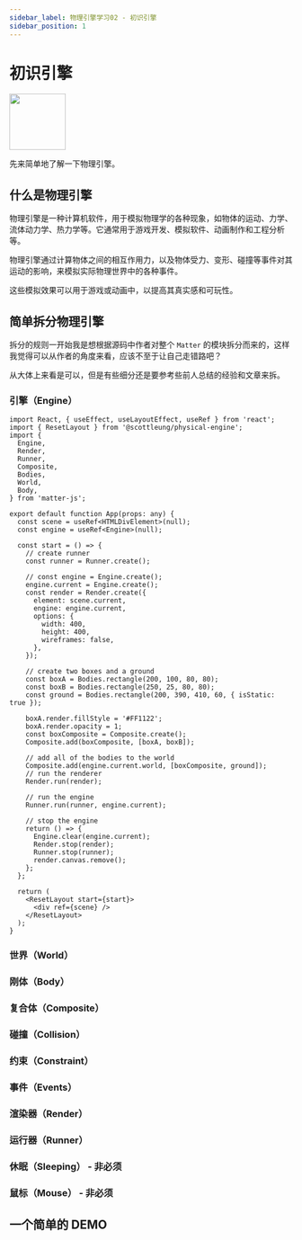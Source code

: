 ```yaml
---
sidebar_label: 物理引擎学习02 - 初识引擎
sidebar_position: 1
---
```


# 初识引擎

<img src="/svg/matter-js.svg" height="100" />

先来简单地了解一下物理引擎。

## 什么是物理引擎

物理引擎是一种计算机软件，用于模拟物理学的各种现象，如物体的运动、力学、流体动力学、热力学等。它通常用于游戏开发、模拟软件、动画制作和工程分析等。

物理引擎通过计算物体之间的相互作用力，以及物体受力、变形、碰撞等事件对其运动的影响，来模拟实际物理世界中的各种事件。

这些模拟效果可以用于游戏或动画中，以提高其真实感和可玩性。

## 简单拆分物理引擎

拆分的规则一开始我是想根据源码中作者对整个 `Matter` 的模块拆分而来的，这样我觉得可以从作者的角度来看，应该不至于让自己走错路吧？

从大体上来看是可以，但是有些细分还是要参考些前人总结的经验和文章来拆。

### 引擎（Engine）

```tsx preview
import React, { useEffect, useLayoutEffect, useRef } from 'react';
import { ResetLayout } from '@scottleung/physical-engine';
import {
  Engine,
  Render,
  Runner,
  Composite,
  Bodies,
  World,
  Body,
} from 'matter-js';

export default function App(props: any) {
  const scene = useRef<HTMLDivElement>(null);
  const engine = useRef<Engine>(null);

  const start = () => {
    // create runner
    const runner = Runner.create();

    // const engine = Engine.create();
    engine.current = Engine.create();
    const render = Render.create({
      element: scene.current,
      engine: engine.current,
      options: {
        width: 400,
        height: 400,
        wireframes: false,
      },
    });

    // create two boxes and a ground
    const boxA = Bodies.rectangle(200, 100, 80, 80);
    const boxB = Bodies.rectangle(250, 25, 80, 80);
    const ground = Bodies.rectangle(200, 390, 410, 60, { isStatic: true });

    boxA.render.fillStyle = '#FF1122';
    boxA.render.opacity = 1;
    const boxComposite = Composite.create();
    Composite.add(boxComposite, [boxA, boxB]);

    // add all of the bodies to the world
    Composite.add(engine.current.world, [boxComposite, ground]);
    // run the renderer
    Render.run(render);

    // run the engine
    Runner.run(runner, engine.current);

    // stop the engine
    return () => {
      Engine.clear(engine.current);
      Render.stop(render);
      Runner.stop(runner);
      render.canvas.remove();
    };
  };

  return (
    <ResetLayout start={start}>
      <div ref={scene} />
    </ResetLayout>
  );
}
```

### 世界（World）

### 刚体（Body）

### 复合体（Composite）

### 碰撞（Collision）

### 约束（Constraint）

### 事件（Events）

### 渲染器（Render）

### 运行器（Runner）

### 休眠（Sleeping） - 非必须

### 鼠标（Mouse） - 非必须

## 一个简单的 DEMO
